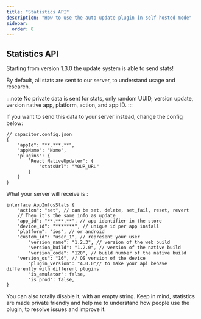 ```yaml
---
title: "Statistics API"
description: "How to use the auto-update plugin in self-hosted mode"
sidebar:
  order: 8
---
```


## Statistics API

Starting from version 1.3.0 the update system is able to send stats!

By default, all stats are sent to our server, to understand usage and research. 

:::note
No private data is sent for stats, only random UUID, version update, version native app, platform, action, and app ID.
:::

If you want to send this data to your server instead, change the config below:

```tsx
// capacitor.config.json
{
	"appId": "**.***.**",
	"appName": "Name",
	"plugins": {
		"React NativeUpdater": {
			"statsUrl": "YOUR_URL"
		}
	}
}
```

What your server will receive is :

```tsx
interface AppInfosStats {
	"action": "set", // can be set, delete, set_fail, reset, revert
	// Then it's the same info as update
	"app_id": "**.***.**", // app identifier in the store
	"device_id": "*******", // unique id per app install
	"platform": "ios", // or android
	"custom_id": "user_1", // represent your user
        "version_name": "1.2.3", // version of the web build
        "version_build": "1.2.0", // version of the native build
        "version_code": "120", // build number of the native build
	"version_os": "16", // OS version of the device
        "plugin_version": "4.0.0"// to make your api behave differently with different plugins
        "is_emulator": false,
    	"is_prod": false,
}
```

You can also totally disable it, with an empty string. Keep in mind, statistics are made private friendly and help me to understand how people use the plugin, to resolve issues and improve it.

<LinkCard
	title="Handling Updates"
	href="/docs/plugin/self-hosted/handling-updates/"
/>
